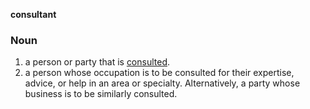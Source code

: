 '''consultant'''

===Noun===

# a person or party that is [[consult]]ed.  
# a person whose occupation is to be consulted for their expertise, advice, or help in an area or specialty.  Alternatively, a party whose business is to be similarly consulted.